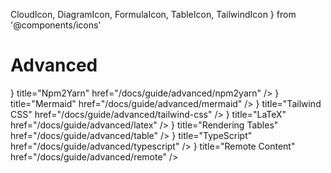  CloudIcon,
  DiagramIcon,
  FormulaIcon,
  TableIcon,
  TailwindIcon
} from '@components/icons'

# Advanced

<Cards>
  <Cards.Card
    icon={<TerminalIcon />}
    title="Npm2Yarn"
    href="/docs/guide/advanced/npm2yarn"
  />
  <Cards.Card
    icon={<DiagramIcon />}
    title="Mermaid"
    href="/docs/guide/advanced/mermaid"
  />
  <Cards.Card
    icon={<TailwindIcon />}
    title="Tailwind CSS"
    href="/docs/guide/advanced/tailwind-css"
  />
  <Cards.Card
    icon={<FormulaIcon />}
    title="LaTeX"
    href="/docs/guide/advanced/latex"
  />
  <Cards.Card
    icon={<TableIcon />}
    title="Rendering Tables"
    href="/docs/guide/advanced/table"
  />
  <Cards.Card
    icon={<TypeScriptIcon />}
    title="TypeScript"
    href="/docs/guide/advanced/typescript"
  />
  <Cards.Card
    icon={<CloudIcon />}
    title="Remote Content"
    href="/docs/guide/advanced/remote"
  />
</Cards>
